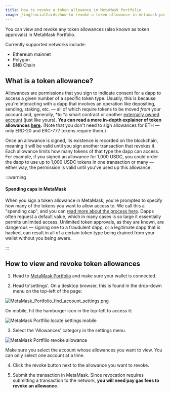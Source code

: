 ```yaml
---
title: How to revoke a token allowance in MetaMask Portfolio
image: /img/socialCards/how-to-revoke-a-token-allowance-in-metamask-portfolio.jpg
---
```



<CustomLayout />

You can view and revoke any token allowances (also known as token approvals) in MetaMask Portfolio.

Currently supported networks include:

- Ethereum mainnet
- Polygon
- BNB Chain

## What is a token allowance?

Allowances are permissions that you sign to indicate consent for a dapp to access a given number of a specific token type. Usually, this is because you're interacting with a dapp that involves an operation like depositing, sending, staking, etc. — all of which require tokens to be moved _from_ your account and, generally, *to *a smart contract or another [externally owned account](https://ethereum.org/en/developers/docs/accounts/#types-of-account) (just like yours). **You can read a more in-depth explainer of token allowances [here](/transactions-and-gas/transactions/what-is-a-token-approval).** (Note that you don't need to sign allowances for ETH — only ERC-20 and ERC-777 tokens require them.)

Once an allowance is signed, its existence is recorded on the blockchain, meaning it will be valid until you sign another transaction that revokes it. Each allowance limits how many tokens of that type the dapp can access. For example, if you signed an allowance for 1,000 USDC, you could order the dapp to use up to 1,000 USDC tokens in one transaction or many — either way, the permission is valid until you've used up this allowance.

:::warning

#### Spending caps in MetaMask

When you sign a token allowance in MetaMask, you're prompted to specify how many of the tokens you want to allow access to. We call this a "spending cap", and you can [read more about the process here](/privacy-and-security/how-to-customize-token-approvals-with-a-spending-cap). Dapps often request a default value, which in many cases is so large it essentially permits unlimited access. Unlimited token approvals, as they are known, are dangerous — signing one to a fraudulent dapp, or a legitimate dapp that is hacked, can result in all of a certain token type being drained from your wallet without you being aware.

:::

## How to view and revoke token allowances

1. Head to [MetaMask Portfolio](https://portfolio.metamask.io/) and make sure your wallet is connected.

2. Head to'settings'. On a desktop browser, this is found in the drop-down menu on the top-left of the page:

<div class="center-container">
  <div class="img-small">
    <img
      src={
        require("../../../img/metamask-portfolio/dashboard/how-to-revoke-a-token-allowance-in-metamask-portfolio/MetaMask_Portfolio_find_account_settings.png")
          .default
      }
      alt="MetaMask_Portfolio_find_account_settings.png"
    />
  </div>
</div>

On mobile, hit the hamburger icon in the top-left to access it:

<div class="center-container">
  <div class="img-small">
    <img
      src={
        require("../../../img/metamask-portfolio/dashboard/how-to-revoke-a-token-allowance-in-metamask-portfolio/MetaMask_Portfilio_locate_settings_mobile.gif")
          .default
      }
      alt="MetaMask Portfilio locate settings mobile"
    />
  </div>
</div>

3. Select the 'Allowances' category in the settings menu.

<div class="center-container">
  <div class="img-large">
    <img
      src={
        require("../../../img/metamask-portfolio/dashboard/how-to-revoke-a-token-allowance-in-metamask-portfolio/MetaMask_Portfilio_revoke_allowance.png")
          .default
      }
      alt="MetaMask Portfilio revoke allowance"
    />
  </div>
</div>

Make sure you select the account whose allowances you want to view. You can only select one account at a time.

4. Click the revoke button next to the allowance you want to revoke.

5. Submit the transaction in MetaMask. Since revocation requires submitting a transaction to the network, **you will need pay gas fees to revoke an allowance**.
